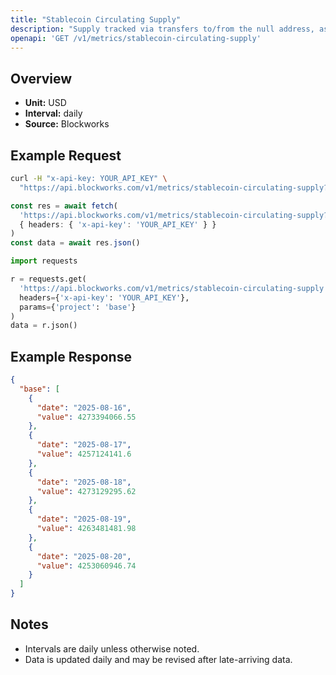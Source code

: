```yaml
---
title: "Stablecoin Circulating Supply"
description: "Supply tracked via transfers to/from the null address, as well as distinct issuance and redemption events for supported stablecoins. Circulating supply remove supply held in bridges, token treasuries, and known mint/burn addresses."
openapi: 'GET /v1/metrics/stablecoin-circulating-supply'
---
```


## Overview

- **Unit:** USD
- **Interval:** daily
- **Source:** Blockworks

## Example Request

<CodeGroup>

```bash cURL
curl -H "x-api-key: YOUR_API_KEY" \
  "https://api.blockworks.com/v1/metrics/stablecoin-circulating-supply?project=base"
```

```typescript TypeScript
const res = await fetch(
  'https://api.blockworks.com/v1/metrics/stablecoin-circulating-supply?project=base',
  { headers: { 'x-api-key': 'YOUR_API_KEY' } }
)
const data = await res.json()
```

```python Python
import requests

r = requests.get(
  'https://api.blockworks.com/v1/metrics/stablecoin-circulating-supply',
  headers={'x-api-key': 'YOUR_API_KEY'},
  params={'project': 'base'}
)
data = r.json()
```

</CodeGroup>

## Example Response

```json
{
  "base": [
    {
      "date": "2025-08-16",
      "value": 4273394066.55
    },
    {
      "date": "2025-08-17",
      "value": 4257124141.6
    },
    {
      "date": "2025-08-18",
      "value": 4273129295.62
    },
    {
      "date": "2025-08-19",
      "value": 4263481481.98
    },
    {
      "date": "2025-08-20",
      "value": 4253060946.74
    }
  ]
}
```

## Notes
- Intervals are daily unless otherwise noted.
- Data is updated daily and may be revised after late-arriving data.
